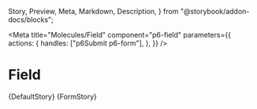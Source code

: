   Story,
  Preview,
  Meta,
  Markdown,
  Description,
} from "@storybook/addon-docs/blocks";



<Meta
  title="Molecules/Field"
  component="p6-field"
  parameters={{
    actions: {
      handles: ["p6Submit p6-form"],
    },
  }}
/>

# Field

<Preview>
  <Story
    name="Default"
    height="150px"
    parameters={DefaultStory.parameters}
    args={DefaultStory.args}
    argTypes={DefaultStory.argTypes}
  >
    {DefaultStory}
  </Story>
</Preview>

<Preview>
  <Story
    name="Form"
    height="150px"
    parameters={FormStory.parameters}
    args={FormStory.args}
    argTypes={FormStory.argTypes}
  >
    {FormStory}
  </Story>
</Preview>

<Description markdown={Readme} />
